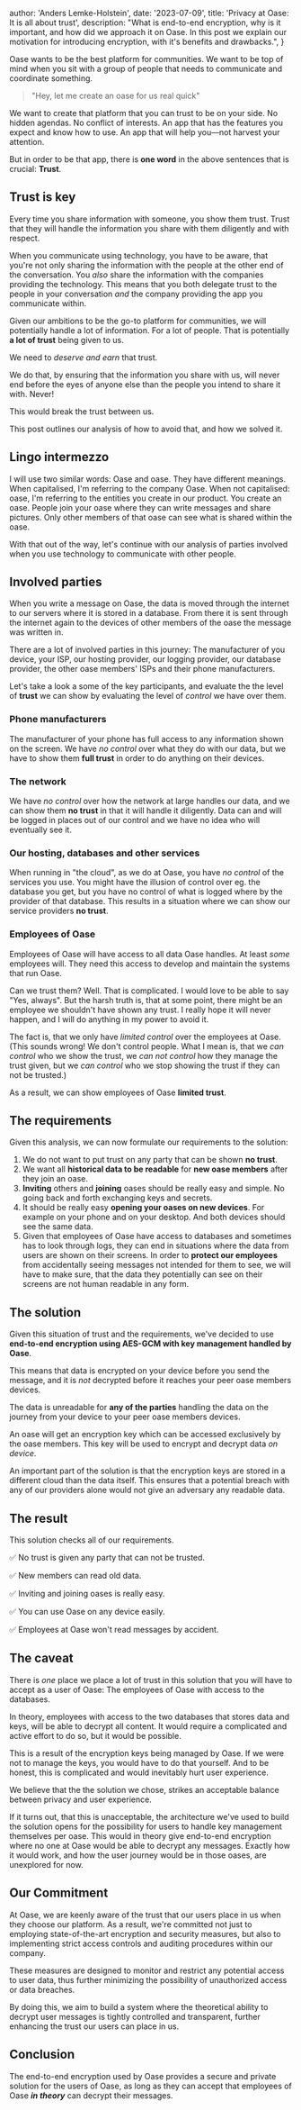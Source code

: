 
  author: 'Anders Lemke-Holstein',
  date: '2023-07-09',
  title: 'Privacy at Oase: It is all about trust',
  description:
    "What is end-to-end encryption, why is it important, and how did we approach it on Oase. In this post we explain our motivation for introducing encryption, with it's benefits and drawbacks.",
}


Oase wants to be the best platform for communities. We want to be top of mind when you sit with a group of people that needs to communicate and coordinate something.

> "Hey, let me create an oase for us real quick"

We want to create that platform that you can trust to be on your side. No hidden agendas. No conflict of interests. An app that has the features you expect and know how to use. An app that will help you&mdash;not harvest your attention.

But in order to be that app, there is __one word__ in the above sentences that is crucial: __Trust__.

## Trust is key
Every time you share information with someone, you show them trust. Trust that they will handle the information you share with them diligently and with respect.

When you communicate using technology, you have to be aware, that you're not only sharing the information with the people at the other end of the conversation. You _also_ share the information with the companies providing the technology. This means that you both delegate trust to the people in your conversation _and_ the company providing the app you communicate within.

Given our ambitions to be the go-to platform for communities, we will potentially handle a lot of information. For a lot of people. That is potentially __a lot of trust__ being given to us.

We need to _deserve and earn_ that trust.

We do that, by ensuring that the information you share with us, will never end before the eyes of anyone else than the people you intend to share it with. Never!

This would break the trust between us.

This post outlines our analysis of how to avoid that, and how we solved it.

## Lingo intermezzo
I will use two similar words: Oase and oase. They have different meanings. When capitalised, I'm referring to the company Oase. When not capitalised: oase, I'm referring to the entities you create in our product. You create an oase. People join your oase where they can write messages and share pictures. Only other members of that oase can see what is shared within the oase.

With that out of the way, let's continue with our analysis of parties involved when you use technology to communicate with other people.

## Involved parties

When you write a message on Oase, the data is moved through the internet to our servers where it is stored in a database. From there it is sent through the internet again to the devices of other members of the oase the message was written in.

There are a lot of involved parties in this journey: The manufacturer of you device, your ISP, our hosting provider, our logging provider, our database provider, the other oase members' ISPs and their phone manufacturers.

Let's take a look a some of the key participants, and evaluate the the level of __trust__ we can show by evaluating the level of _control_ we have over them.

### Phone manufacturers
The manufacturer of your phone has full access to any information shown on the screen. We have _no control_ over what they do with our data, but we have to show them **full trust** in order to do anything on their devices.

### The network
We have _no control_ over how the network at large handles our data, and we can show them __no trust__ in that it will handle it diligently. Data can and will be logged in places out of our control and we have no idea who will eventually see it.

### Our hosting, databases and other services
When running in "the cloud", as we do at Oase, you have _no control_ of the services you use. You might have the illusion of control over eg. the database you get, but you have no control of what is logged where by the provider of that database. This results in a situation where we can show our service providers __no trust__.

### Employees of Oase
Employees of Oase will have access to all data Oase handles. At least _some_ employees will. They need this access to develop and maintain the systems that run Oase.

Can we trust them? Well. That is complicated. I would love to be able to say "Yes, always". But the harsh truth is, that at some point, there might be an employee we shouldn't have shown any trust. I really hope it will never happen, and I will do anything in my power to avoid it.

The fact is, that we only have _limited control_ over the employees at Oase. (This sounds wrong! We don't control people. What I mean is, that we _can control_ who we show the trust, we _can not control_ how they manage the trust given, but we _can control_ who we stop showing the trust if they can not be trusted.)

As a result, we can show employees of Oase __limited trust__.

## The requirements
Given this analysis, we can now formulate our requirements to the solution:

1. We do not want to put trust on any party that can be shown **no trust**.
2. We want all **historical data to be readable** for **new oase members** after they join an oase.
3. **Inviting** others and **joining** oases should be really easy and simple. No going back and forth exchanging keys and secrets.
4. It should be really easy **opening your oases on new devices**. For example on your phone and on your desktop. And both devices should see the same data.
5. Given that employees of Oase have access to databases and sometimes has to look through logs, they can end in situations where the data from users are shown on their screens. In order to **protect our employees** from accidentally seeing messages not intended for them to see, we will have to make sure, that the data they potentially can see on their screens are not human readable in any form.

## The solution
Given this situation of trust and the requirements, we've decided to use **end-to-end encryption using AES-GCM with key management handled by Oase**.

This means that data is encrypted on your device before you send the message, and it is _not_ decrypted before it reaches your peer oase members devices.

The data is unreadable for **any of the parties** handling the data on the journey from your device to your peer oase members devices.

An oase will get an encryption key which can be accessed exclusively by the oase members. This key will be used to encrypt and decrypt data _on device_.

An important part of the solution is that the encryption keys are stored in a different cloud than the data itself. This ensures that a potential breach with any of our providers alone would not give an adversary any readable data.

## The result
This solution checks all of our requirements.

✅ No trust is given any party that can not be trusted.

✅ New members can read old data.

✅ Inviting and joining oases is really easy.

✅ You can use Oase on any device easily.

✅ Employees at Oase won't read messages by accident.

## The caveat
There is _one_ place we place a lot of trust in this solution that you will have to accept as a user of Oase: The employees of Oase with access to the databases.

In theory, employees with access to the two databases that stores data and keys, will be able to decrypt all content. It would require a complicated and active effort to do so, but it would be possible.

This is a result of the encryption keys being managed by Oase. If we were not to manage the keys, you would have to do that yourself. And to be honest, this is complicated and would inevitably hurt user experience.

We believe that the the solution we chose, strikes an acceptable balance between privacy and user experience.

If it turns out, that this is unacceptable, the architecture we've used to build the solution opens for the possibility for users to handle key management themselves per oase. This would in theory give end-to-end encryption where no one at Oase would be able to decrypt any messages. Exactly how it would work, and how the user journey would be in those oases, are unexplored for now.

## Our Commitment

At Oase, we are keenly aware of the trust that our users place in us when they choose our platform. As a result, we're committed not just to employing state-of-the-art encryption and security measures, but also to implementing strict access controls and auditing procedures within our company.

These measures are designed to monitor and restrict any potential access to user data, thus further minimizing the possibility of unauthorized access or data breaches.

By doing this, we aim to build a system where the theoretical ability to decrypt user messages is tightly controlled and transparent, further enhancing the trust our users can place in us.

## Conclusion
The end-to-end encryption used by Oase provides a secure and private solution for the users of Oase, as long as they can accept that employees of Oase ___in theory___ can decrypt their messages.
